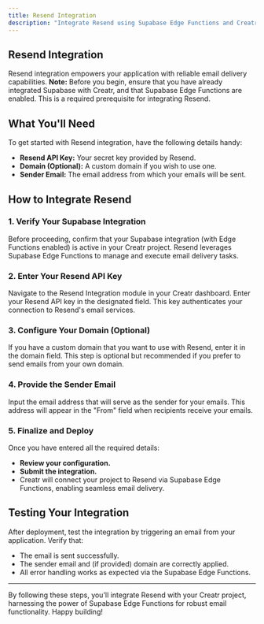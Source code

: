 ```yaml
---
title: Resend Integration
description: "Integrate Resend using Supabase Edge Functions and Creatr AI"
---
```


## Resend Integration

Resend integration empowers your application with reliable email delivery capabilities. **Note:** Before you begin, ensure that you have already integrated Supabase with Creatr, and that Supabase Edge Functions are enabled. This is a required prerequisite for integrating Resend.

## What You'll Need

To get started with Resend integration, have the following details handy:
- **Resend API Key:** Your secret key provided by Resend.
- **Domain (Optional):** A custom domain if you wish to use one.
- **Sender Email:** The email address from which your emails will be sent.

## How to Integrate Resend

### 1. Verify Your Supabase Integration

Before proceeding, confirm that your Supabase integration (with Edge Functions enabled) is active in your Creatr project. Resend leverages Supabase Edge Functions to manage and execute email delivery tasks.

### 2. Enter Your Resend API Key

Navigate to the Resend Integration module in your Creatr dashboard. Enter your Resend API key in the designated field. This key authenticates your connection to Resend's email services.

### 3. Configure Your Domain (Optional)

If you have a custom domain that you want to use with Resend, enter it in the domain field. This step is optional but recommended if you prefer to send emails from your own domain.

### 4. Provide the Sender Email

Input the email address that will serve as the sender for your emails. This address will appear in the "From" field when recipients receive your emails.

### 5. Finalize and Deploy

Once you have entered all the required details:
- **Review your configuration.**
- **Submit the integration.**
- Creatr will connect your project to Resend via Supabase Edge Functions, enabling seamless email delivery.

## Testing Your Integration

After deployment, test the integration by triggering an email from your application. Verify that:
- The email is sent successfully.
- The sender email and (if provided) domain are correctly applied.
- All error handling works as expected via the Supabase Edge Functions.

---

By following these steps, you'll integrate Resend with your Creatr project, harnessing the power of Supabase Edge Functions for robust email functionality. Happy building!
